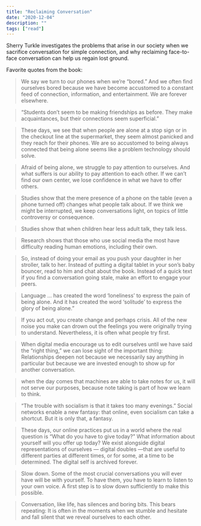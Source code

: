 ```yaml
---
title: "Reclaiming Conversation"
date: "2020-12-04"
description: ""
tags: ["read"]
---
```


Sherry Turkle investigates the problems that arise in our society when we sacrifice conversation for simple connection, and why reclaiming face-to-face conversation can help us regain lost ground.

Favorite quotes from the book:

> We say we turn to our phones when we’re “bored.” And we often find ourselves bored because we have become accustomed to a constant feed of connection, information, and entertainment. We are forever elsewhere.

> “Students don’t seem to be making friendships as before. They make acquaintances, but their connections seem superficial.”

> These days, we see that when people are alone at a stop sign or in the checkout line at the supermarket, they seem almost panicked and they reach for their phones. We are so accustomed to being always connected that being alone seems like a problem technology should solve.

> Afraid of being alone, we struggle to pay attention to ourselves. And what suffers is our ability to pay attention to each other. If we can’t find our own center, we lose confidence in what we have to offer others.

> Studies show that the mere presence of a phone on the table (even a phone turned off) changes what people talk about. If we think we might be interrupted, we keep conversations light, on topics of little controversy or consequence.

> Studies show that when children hear less adult talk, they talk less.

> Research shows that those who use social media the most have difficulty reading human emotions, including their own.

> So, instead of doing your email as you push your daughter in her stroller, talk to her. Instead of putting a digital tablet in your son’s baby bouncer, read to him and chat about the book. Instead of a quick text if you find a conversation going stale, make an effort to engage your peers.

> Language ... has created the word ‘loneliness’ to express the pain of being alone. And it has created the word ‘solitude’ to express the glory of being alone.”

> If you act out, you create change and perhaps crisis. All of the new noise you make can drown out the feelings you were originally trying to understand. Nevertheless, it is often what people try first.

> When digital media encourage us to edit ourselves until we have said the “right thing,” we can lose sight of the important thing: Relationships deepen not because we necessarily say anything in particular but because we are invested enough to show up for another conversation.

> when the day comes that machines are able to take notes for us, it will not serve our purposes, because note taking is part of how we learn to think.

> “The trouble with socialism is that it takes too many evenings.” Social networks enable a new fantasy: that online, even socialism can take a shortcut. But it is only that, a fantasy.

> These days, our online practices put us in a world where the real question is “What do you have to give today?” What information about yourself will you offer up today? We exist alongside digital representations of ourselves — digital doubles —that are useful to different parties at different times, or for some, at a time to be determined. The digital self is archived forever.

> Slow down. Some of the most crucial conversations you will ever have will be with yourself. To have them, you have to learn to listen to your own voice. A first step is to slow down sufficiently to make this possible.

> Conversation, like life, has silences and boring bits. This bears repeating: It is often in the moments when we stumble and hesitate and fall silent that we reveal ourselves to each other.
